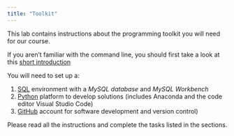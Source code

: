 ```yaml
---
title: "Toolkit"
---
```


This lab contains instructions about the programming toolkit you will need for our course. 

:::{.callout-tip}
If you aren't familiar with the command line, you should first take a look at this [short introduction](/cli.qmd)
:::

You will need to set up a:

1. [SQL](/sql.qmd) environment with a *MySQL database* and *MySQL Workbench*
2. [Python](/python.qmd) platform to develop solutions (includes Anaconda and the code editor Visual Studio Code)
3. [GitHub](/github.qmd) account for software development and version control)

Please read all the instructions and complete the tasks listed in the sections. 


